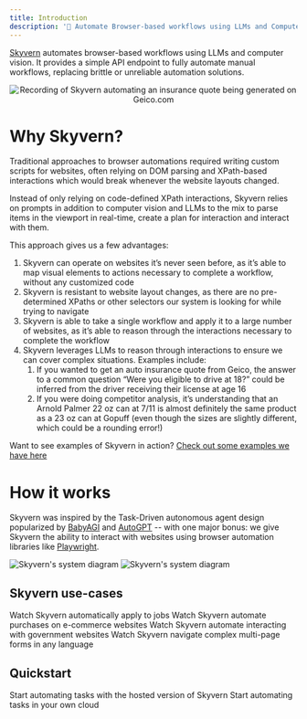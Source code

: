 ```yaml
---
title: Introduction
description: '🐉 Automate Browser-based workflows using LLMs and Computer Vision 🐉'
---
```


[Skyvern](https://www.skyvern.com) automates browser-based workflows using LLMs and computer vision. It provides a simple API endpoint to fully automate manual workflows, replacing brittle or unreliable automation solutions. 
<p align="center">
  <img src="images/geico_shu_recording_cropped.gif" alt="Recording of Skyvern automating an insurance quote being generated on Geico.com" />
</p>

# Why Skyvern?

Traditional approaches to browser automations required writing custom scripts for websites, often relying on DOM parsing and XPath-based interactions which would break whenever the website layouts changed.

Instead of only relying on code-defined XPath interactions, Skyvern relies on prompts in addition to computer vision and LLMs to the mix to parse items in the viewport in real-time, create a plan for interaction and interact with them.

This approach gives us a few advantages:

1. Skyvern can operate on websites it’s never seen before, as it’s able to map visual elements to actions necessary to complete a workflow, without any customized code
1. Skyvern is resistant to website layout changes, as there are no pre-determined XPaths or other selectors our system is looking for while trying to navigate
1. Skyvern is able to take a single workflow and apply it to a large number of websites, as it’s able to reason through the interactions necessary to complete the workflow
1. Skyvern leverages LLMs to reason through interactions to ensure we can cover complex situations. Examples include:
    1. If you wanted to get an auto insurance quote from Geico, the answer to a common question “Were you eligible to drive at 18?” could be inferred from the driver receiving their license at age 16
    1. If you were doing competitor analysis, it’s understanding that an Arnold Palmer 22 oz can at 7/11 is almost definitely the same product as a 23 oz can at Gopuff (even though the sizes are slightly different, which could be a rounding error!)

Want to see examples of Skyvern in action? [Check out some examples we have here](introduction/use-cases)

# How it works
Skyvern was inspired by the Task-Driven autonomous agent design popularized by [BabyAGI](https://github.com/yoheinakajima/babyagi) and [AutoGPT](https://github.com/Significant-Gravitas/AutoGPT) -- with one major bonus: we give Skyvern the ability to interact with websites using browser automation libraries like [Playwright](https://playwright.dev/).

<picture>
  <img className="hidden dark:block" src="images/skyvern-system-diagram-dark.png" alt="Skyvern's system diagram"/>
  <img className="block dark:hidden" src="images/skyvern-system-diagram-light.png" alt="Skyvern's system diagram" />
</picture>


## Skyvern use-cases

<CardGroup cols={2}>
  <Card
    title="Automatically apply to jobs"
    icon="magnifying-glass"
    href="getting-started/skyvern-in-action#automatically-apply-to-jobs-on-sites-like-lever-co"
  >
    Watch Skyvern automatically apply to jobs
  </Card>
  <Card
    title="Automate e-commerce transactions"
    icon="cart-shopping"
    href="getting-started/skyvern-in-action#automate-transactions-on-e-commerce-websites"
  >
    Watch Skyvern automate purchases on e-commerce websites
  </Card>
  <Card
    title="Interact with government websites"
    icon="landmark-dome"
    href="getting-started/skyvern-in-action#navigating-to-government-websites-to-register-accounts-or-fill-out-forms"
  >
    Watch Skyvern automate interacting with government websites
  </Card>
  <Card
    title="Generate insurance quotes"
    icon="clipboard"
    href="getting-started/skyvern-in-action#retrieving-insurance-quotes-from-insurance-providers-in-any-language"
  >
    Watch Skyvern navigate complex multi-page forms in any language
  </Card>
</CardGroup>

## Quickstart
<CardGroup cols={2}>
  <Card
    title="Quickstart (Skyvern Cloud)"
    icon="cloud"
    href="https://app.skyvern.com"
  >
    Start automating tasks with the hosted version of Skyvern
  </Card>
  <Card
    title="Quickstart (Open Source)"
    icon="github"
    href="https://github.com/Skyvern-AI/Skyvern"
  >
    Start automating tasks in your own cloud
  </Card>
</CardGroup>

